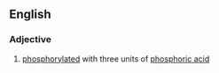 ==English==

===Adjective===
{{en-adj|-}}

#{{biochemistry}} [[phosphorylated]] with three units of [[phosphoric acid]]